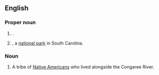 ==English==
{{wikipedia}}

===Proper noun===
{{en-proper noun}}

# {{place|en|river|s/South Carolina}}.
# {{w|Congaree National Park}}, a [[national park]] in South Carolina.

===Noun===
{{en-plural noun}}

# A tribe of [[Native American]]s who lived alongside the Congaree River.